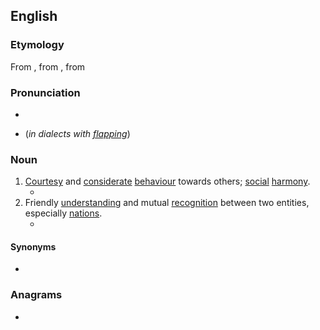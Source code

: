 ==English==

===Etymology===
From {{etyl|fr|en}} {{m|fr|comité}}, from {{etyl|la|en}} {{m|la|cōmitās}}, from {{m|la|cōmis||courteous}}

===Pronunciation===
* {{IPA|/ˈkɒmɪti/|lang=en}}
* {{homophones|lang=en|comedy}} (''in dialects with [[flapping]]'')

===Noun===
{{en-noun|~|comities}}

# [[courtesy|Courtesy]] and [[considerate]] [[behaviour]] towards others; [[social]] [[harmony]].
#* {{quote-book|lang=en|year=1994|author=Nelson Mandela|title=Long Walk to Freedom|publisher=Abacus|year_published=2010|page=96|passage=There, I saw not only flare-ups of ethnic animosity, but the '''comity''' that was also possible among men of different backgrounds.}}
# Friendly [[understanding]] and mutual [[recognition]] between two entities, especially [[nation]]s.
#* {{quote-news|lang=en|work=The Washington Post|url=http://www.washingtonpost.com/wp-dyn/content/article/2007/01/04/AR2007010400802.html|passage=Democrats took control of the House and Senate after 12 years of nearly unbroken Republican rule, with resolute calls for bipartisan '''comity''' and a pledge to move quickly on an agenda of health care, homeland security, education and energy proposals.|author=Jonathan Weisman|date=January 5 2007|title=Democrats Take Control on Hill}}

====Synonyms====
* {{l|en|frith}}

===Anagrams===
* {{anagrams|en|a=cimoty|myotic}}